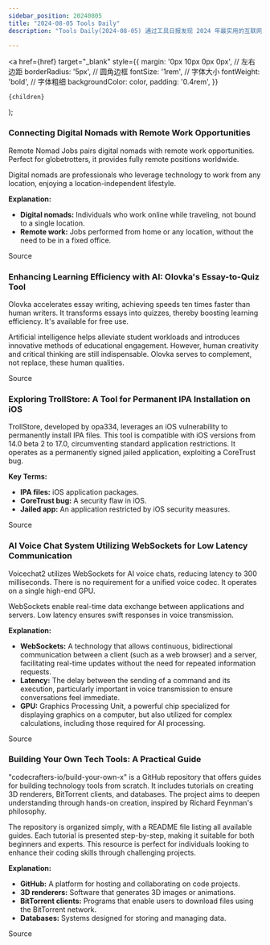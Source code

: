 ```yaml
---
sidebar_position: 20240805
title: "2024-08-05 Tools Daily"
description: "Tools Daily(2024-08-05) 通过工具日报发现 2024 年最实用的互联网软件、AI工具和产品！"

---
```



  <a
    href={href}
    target="_blank"
    style={{
      margin: '0px 10px 0px 0px', // 左右边距
      borderRadius: '5px', // 圆角边框
      fontSize: '1rem', // 字体大小
      fontWeight: 'bold', // 字体粗细
      backgroundColor: color,
      padding: '0.4rem',
    }}
  >
    {children}
  </a>
);

### Connecting Digital Nomads with Remote Work Opportunities

Remote Nomad Jobs pairs digital nomads with remote work opportunities. Perfect for globetrotters, it provides fully remote positions worldwide.

Digital nomads are professionals who leverage technology to work from any location, enjoying a location-independent lifestyle.

**Explanation:**
- **Digital nomads:** Individuals who work online while traveling, not bound to a single location.
- **Remote work:** Jobs performed from home or any location, without the need to be in a fixed office.

<Link href="https://www.producthunt.com/posts/remote-nomad-jobs" color="#B0C4DE">Source</Link>

### Enhancing Learning Efficiency with AI: Olovka's Essay-to-Quiz Tool

Olovka accelerates essay writing, achieving speeds ten times faster than human writers. It transforms essays into quizzes, thereby boosting learning efficiency. It's available for free use.

Artificial intelligence helps alleviate student workloads and introduces innovative methods of educational engagement. However, human creativity and critical thinking are still indispensable. Olovka serves to complement, not replace, these human qualities.

<Link href="https://www.producthunt.com/posts/olovka" color="#B0C4DE">Source</Link>

### Exploring TrollStore: A Tool for Permanent IPA Installation on iOS

TrollStore, developed by opa334, leverages an iOS vulnerability to permanently install IPA files. This tool is compatible with iOS versions from 14.0 beta 2 to 17.0, circumventing standard application restrictions. It operates as a permanently signed jailed application, exploiting a CoreTrust bug.

**Key Terms:**
- **IPA files:** iOS application packages.
- **CoreTrust bug:** A security flaw in iOS.
- **Jailed app:** An application restricted by iOS security measures.

<Link href="https://github.com/opa334/TrollStore" color="#B0C4DE">Source</Link>

### AI Voice Chat System Utilizing WebSockets for Low Latency Communication

Voicechat2 utilizes WebSockets for AI voice chats, reducing latency to 300 milliseconds. There is no requirement for a unified voice codec. It operates on a single high-end GPU.

WebSockets enable real-time data exchange between applications and servers. Low latency ensures swift responses in voice transmission.

**Explanation:**
- **WebSockets:** A technology that allows continuous, bidirectional communication between a client (such as a web browser) and a server, facilitating real-time updates without the need for repeated information requests.
- **Latency:** The delay between the sending of a command and its execution, particularly important in voice transmission to ensure conversations feel immediate.
- **GPU:** Graphics Processing Unit, a powerful chip specialized for displaying graphics on a computer, but also utilized for complex calculations, including those required for AI processing.

<Link href="https://www.producthunt.com/posts/voicechat2" color="#B0C4DE">Source</Link>

### Building Your Own Tech Tools: A Practical Guide

"codecrafters-io/build-your-own-x" is a GitHub repository that offers guides for building technology tools from scratch. It includes tutorials on creating 3D renderers, BitTorrent clients, and databases. The project aims to deepen understanding through hands-on creation, inspired by Richard Feynman's philosophy.

The repository is organized simply, with a README file listing all available guides. Each tutorial is presented step-by-step, making it suitable for both beginners and experts. This resource is perfect for individuals looking to enhance their coding skills through challenging projects.

**Explanation:**
- **GitHub:** A platform for hosting and collaborating on code projects.
- **3D renderers:** Software that generates 3D images or animations.
- **BitTorrent clients:** Programs that enable users to download files using the BitTorrent network.
- **Databases:** Systems designed for storing and managing data.

<Link href="https://github.com/codecrafters-io/build-your-own-x" color="#B0C4DE">Source</Link>


